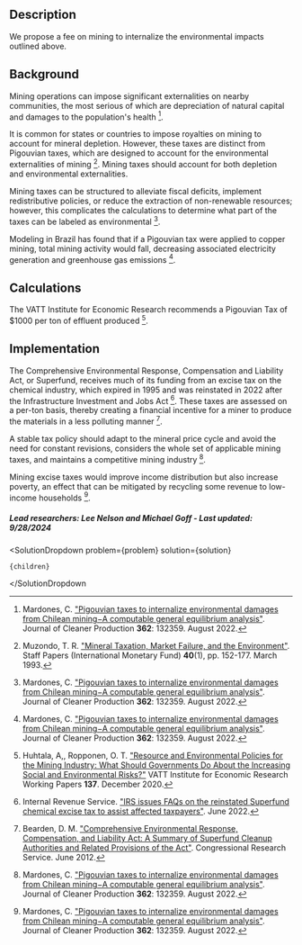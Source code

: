 

## Description

We propose a fee on mining to internalize the environmental impacts outlined above.

## Background

Mining operations can impose significant externalities on nearby communities, the most serious of which are depreciation of natural capital and damages to the population's health [^"2"].

It is common for states or countries to impose royalties on mining to account for mineral depletion. However, these taxes are distinct from Pigouvian taxes, which are designed to account for the environmental externalities of mining [^"3"]. Mining taxes should account for both depletion and environmental externalities.

Mining taxes can be structured to alleviate fiscal deficits, implement redistributive policies, or reduce the extraction of non-renewable resources; however, this complicates the calculations to determine what part of the taxes can be labeled as environmental [^"2"].

Modeling in Brazil has found that if a Pigouvian tax were applied to copper mining, total mining activity would fall, decreasing associated electricity generation and greenhouse gas emissions [^"2"].

## Calculations

The VATT Institute for Economic Research recommends a Pigouvian Tax of $1000 per ton of effluent produced [^"5"].

## Implementation

The Comprehensive Environmental Response, Compensation and Liability Act, or Superfund, receives much of its funding from an excise tax on the chemical industry, which expired in 1995 and was reinstated in 2022 after the Infrastructure Investment and Jobs Act [^"6"]. These taxes are assessed on a per-ton basis, thereby creating a financial incentive for a miner to produce the materials in a less polluting manner [^"4"].

A stable tax policy should adapt to the mineral price cycle and avoid the need for constant revisions, considers the whole set of applicable mining taxes, and maintains a competitive mining industry [^"2"].

Mining excise taxes would improve income distribution but also increase poverty, an effect that can be mitigated by recycling some revenue to low-income households [^"2"].

##### Lead researchers: Lee Nelson and Michael Goff - Last updated: 9/28/2024


[^"1"]: Environment America. ["Superfund Underfunded"](https://environmentamerica.org/resources/superfund-underfunded/). February 2021.

[^"2"]: Mardones, C. ["Pigouvian taxes to internalize environmental damages from Chilean mining−A computable general equilibrium analysis"](https://www.sciencedirect.com/science/article/abs/pii/S0959652622019631). Journal of Cleaner Production **362**: 132359. August 2022.

[^"3"]: Muzondo, T. R. ["Mineral Taxation, Market Failure, and the Environment"](https://www.jstor.org/stable/3867380). Staff Papers (International Monetary Fund) **40**(1), pp. 152-177. March 1993.

[^"4"]: Bearden, D. M. ["Comprehensive Environmental Response, Compensation, and Liability Act: A Summary of Superfund Cleanup Authorities and Related Provisions of the Act"](https://sgp.fas.org/crs/misc/R41039.pdf). Congressional Research Service. June 2012.

[^"5"]: Huhtala, A,, Ropponen, O. T. ["Resource and Environmental Policies for the Mining Industry: What Should Governments Do About the Increasing Social and Environmental Risks?"](https://dx.doi.org/10.2139/ssrn.3764595) VATT Institute for Economic Research Working Papers **137**. December 2020.

[^"6"]: Internal Revenue Service. ["IRS issues FAQs on the reinstated Superfund chemical excise tax to assist affected taxpayers"](https://www.irs.gov/newsroom/irs-issues-faqs-on-the-reinstated-superfund-chemical-excise-tax-to-assist-affected-taxpayers). June 2022.

  <SolutionDropdown 
    problem={problem} 
    solution={solution}
  >
    {children}
  </SolutionDropdown

>
